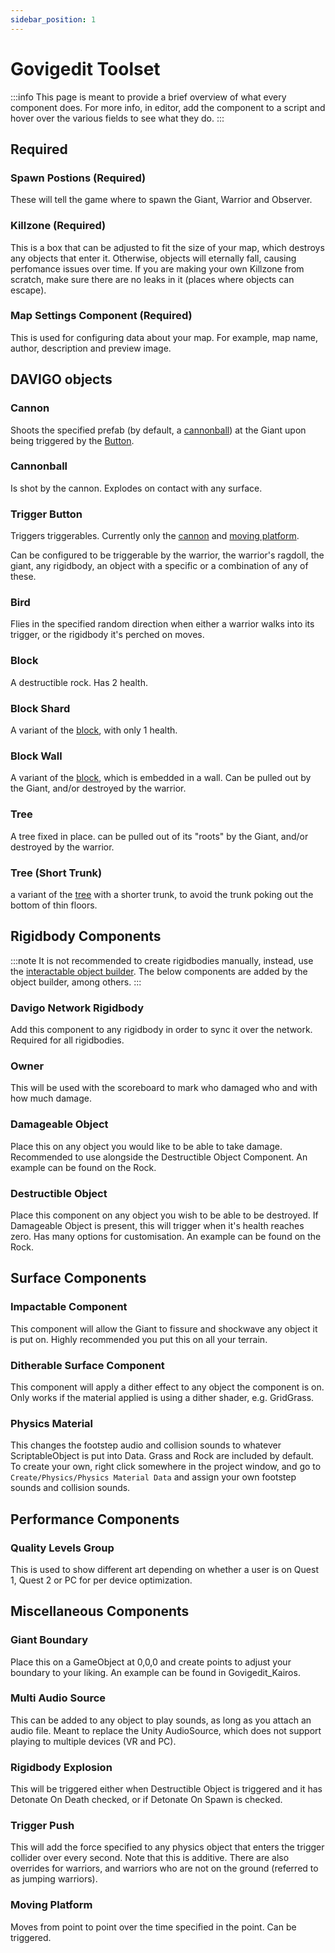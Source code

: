```yaml
---
sidebar_position: 1
---
```


# Govigedit Toolset


:::info
This page is meant to provide a brief overview of what every component does. 
For more info, in editor, add the component to a script and hover over the various fields to see what they do. 
:::

## Required

### <UnityAsset iconType="prefab">Spawn Postions (Required)</UnityAsset>

These will tell the game where to spawn the Giant, Warrior and Observer.

### <UnityAsset iconType="prefab">Killzone (Required)</UnityAsset>

This is a box that can be adjusted to fit the size of your map, which destroys any objects that enter it. 
Otherwise, objects will eternally fall, causing perfomance issues over time. 
If you are making your own Killzone from scratch, make sure there are no leaks in it (places where objects can escape).

### <UnityAsset iconType="script">Map Settings Component (Required)</UnityAsset>

This is used for configuring data about your map. For example, map name, author, description and preview image.

## DAVIGO objects

### <UnityAsset iconType="prefab">Cannon</UnityAsset>

Shoots the specified prefab (by default, a [cannonball](#cannonball)) at the Giant upon being triggered by the [Button](#trigger-button).

### <UnityAsset iconType="prefab">Cannonball</UnityAsset>

Is shot by the cannon. Explodes on contact with any surface. 

### <UnityAsset iconType="prefab">Trigger Button</UnityAsset>

Triggers triggerables. Currently only the [cannon](#cannon) and [moving platform](#moving-platform).

Can be configured to be triggerable by the warrior, the warrior's ragdoll, the giant, any rigidbody, an object with a specific or a combination of any of these. 

### <UnityAsset iconType="prefab">Bird</UnityAsset>

Flies in the specified random direction when either a warrior walks into its trigger, or the rigidbody it's perched on moves.

### <UnityAsset iconType="prefab">Block</UnityAsset>

A destructible rock. Has 2 health. 

### <UnityAsset iconType="prefab">Block Shard</UnityAsset>

A variant of the [block](#block), with only 1 health. 

### <UnityAsset iconType="prefab">Block Wall</UnityAsset>

A variant of the [block](#block), which is embedded in a wall. Can be pulled out by the Giant, and/or destroyed by the warrior.

### <UnityAsset iconType="prefab">Tree</UnityAsset>

A tree fixed in place. can be pulled out of its "roots" by the Giant, and/or destroyed by the warrior. 

### <UnityAsset iconType="prefab">Tree (Short Trunk)</UnityAsset>

a variant of the [tree](#tree) with a shorter trunk, to avoid the trunk poking out the bottom of thin floors.

## Rigidbody Components

:::note
It is not recommended to create rigidbodies manually, instead, use the [interactable object builder](/govigedit/toolset/editor-windows/object-builder). The below components are added by the object builder, among others. 
:::

### <UnityAsset iconType="script">Davigo Network Rigidbody</UnityAsset>

Add this component to any rigidbody in order to sync it over the network. Required for all rigidbodies.

### <UnityAsset iconType="script">Owner</UnityAsset>

This will be used with the scoreboard to mark who damaged who and with how much damage.

### <UnityAsset iconType="script">Damageable Object</UnityAsset>

Place this on any object you would like to be able to take damage. Recommended to use alongside the Destructible Object Component. An example can be found on the Rock.

### <UnityAsset iconType="script">Destructible Object</UnityAsset>

Place this component on any object you wish to be able to be destroyed. If Damageable Object is present, this will trigger when it's health reaches zero. Has many options for customisation. An example can be found on the Rock.

## Surface Components

### <UnityAsset iconType="script">Impactable Component</UnityAsset>

This component will allow the Giant to fissure and shockwave any object it is put on. Highly recommended you put this on all your terrain.

### <UnityAsset iconType="script">Ditherable Surface Component</UnityAsset>

This component will apply a dither effect to any object the component is on.
Only works if the material applied is using a dither shader, e.g. GridGrass.

### <UnityAsset iconType="script">Physics Material</UnityAsset>

This changes the footstep audio and collision sounds to whatever ScriptableObject is put into Data. Grass and Rock are included by default. 
To create your own, right click somewhere in the project window, and go to `Create/Physics/Physics Material Data` and assign your own footstep sounds and collision sounds.

## Performance Components

### <UnityAsset iconType="script">Quality Levels Group</UnityAsset>

This is used to show different art depending on whether a user is on Quest 1, Quest 2 or PC for per device optimization. 

## Miscellaneous Components

### <UnityAsset iconType="script">Giant Boundary</UnityAsset>

Place this on a GameObject at 0,0,0 and create points to adjust your boundary to your liking. 
An example can be found in Govigedit_Kairos.

### <UnityAsset iconType="script">Multi Audio Source</UnityAsset>

This can be added to any object to play sounds, as long as you attach an audio file. 
Meant to replace the Unity AudioSource, which does not support playing to multiple devices (VR and PC).

### <UnityAsset iconType="script">Rigidbody Explosion</UnityAsset>

This will be triggered either when Destructible Object is triggered and it has Detonate On Death checked, or if Detonate On Spawn is checked. 

### <UnityAsset iconType="script">Trigger Push</UnityAsset>

This will add the force specified to any physics object that enters the trigger collider over every second. 
Note that this is additive. 
There are also overrides for warriors, and warriors who are not on the ground (referred to as jumping warriors). 

### <UnityAsset iconType="script">Moving Platform</UnityAsset>

Moves from point to point over the time specified in the point. Can be triggered.
